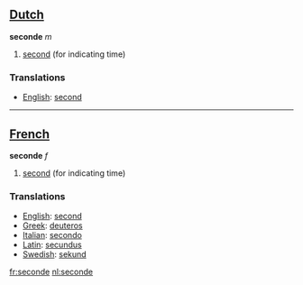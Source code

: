 ==[[Dutch]]==

'''seconde''' ''m''

#[[second]] (for indicating time)

===Translations===
*[[English]]: [[second]]

----

==[[French]]==

'''seconde''' ''f''

#[[second]] (for indicating time)

===Translations===

*[[English]]: [[second]]
*[[Greek]]: [[deuteros]]
*[[Italian]]: [[secondo]]
*[[Latin]]: [[secundus]]
*[[Swedish]]: [[sekund]]

[[fr:seconde]]
[[nl:seconde]]